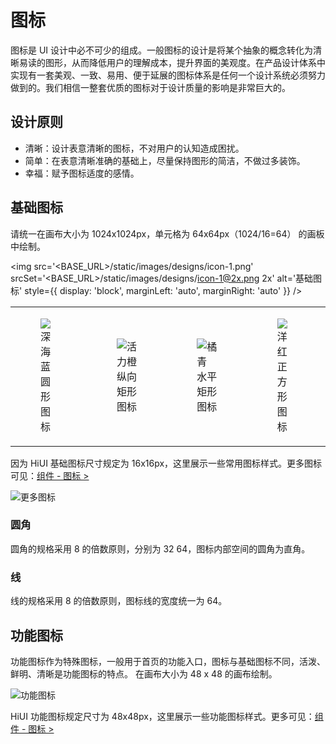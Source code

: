 # 图标

图标是 UI 设计中必不可少的组成。一般图标的设计是将某个抽象的概念转化为清晰易读的图形，从而降低用户的理解成本，提升界面的美观度。在产品设计体系中实现有一套美观、一致、易用、便于延展的图标体系是任何一个设计系统必须努力做到的。我们相信一整套优质的图标对于设计质量的影响是非常巨大的。

## 设计原则

- 清晰：设计表意清晰的图标，不对用户的认知造成困扰。
- 简单：在表意清晰准确的基础上，尽量保持图形的简洁，不做过多装饰。
- 幸福：赋予图标适度的感情。

## 基础图标

请统一在画布大小为 1024x1024px，单元格为 64x64px（1024/16=64） 的画板中绘制。

<img
  src='<BASE_URL>/static/images/designs/icon-1.png'
  srcSet='<BASE_URL>/static/images/designs/icon-1@2x.png 2x'
  alt='基础图标'
  style={{ display: 'block', marginLeft: 'auto', marginRight: 'auto' }}
/>

<table className='no-border' style={{ width: '896px', marginTop: '48px', marginLeft: 'auto', marginRight: 'auto' }}>
  <tr>
    <td>
      <figure>
        <img
          src='<BASE_URL>/static/images/designs/icon-2-1.png'
          srcSet='<BASE_URL>/static/images/designs/icon-2-1@2x.png 2x'
          alt='深海蓝'
        />
        <figcaption style={{ fontSize: '14px' }}>圆形图标</figcaption>
      </figure>
    </td>
    <td>
      <figure>
        <img
          src='<BASE_URL>/static/images/designs/icon-2-2.png'
          srcSet='<BASE_URL>/static/images/designs/icon-2-2@2x.png 2x'
          alt='活力橙'
        />
        <figcaption style={{ fontSize: '14px' }}>纵向矩形图标</figcaption>
      </figure>
    </td>
    <td>
      <figure>
        <img
          src='<BASE_URL>/static/images/designs/icon-2-3.png'
          srcSet='<BASE_URL>/static/images/designs/icon-2-3@2x.png 2x'
          alt='橘青'
        />
        <figcaption style={{ fontSize: '14px' }}>水平矩形图标</figcaption>
      </figure>
    </td>
    <td>
      <figure>
        <img
          src='<BASE_URL>/static/images/designs/icon-2-4.png'
          srcSet='<BASE_URL>/static/images/designs/icon-2-4@2x.png 2x'
          alt='洋红'
        />
        <figcaption style={{ fontSize: '14px' }}>正方形图标</figcaption>
      </figure>
    </td>
  </tr>
</table>

因为 HiUI 基础图标尺寸规定为 16x16px，这里展示一些常用图标样式。更多图标可见：<a href="../docs/icon">组件 - 图标 &gt;</a>

<img
  src='<BASE_URL>/static/images/designs/icon-3.png'
  srcSet='<BASE_URL>/static/images/designs/icon-3@2x.png 2x'
  alt='更多图标'
/>

### 圆角

圆角的规格采用 8 的倍数原则，分别为 32 64，图标内部空间的圆角为直角。

### 线

线的规格采用 8 的倍数原则，图标线的宽度统一为 64。

## 功能图标

功能图标作为特殊图标，一般用于首页的功能入口，图标与基础图标不同，活泼、鲜明、清晰是功能图标的特点。
在画布大小为 48 x 48 的画布绘制。

<img
  src='<BASE_URL>/static/images/designs/icon-6.png'
  srcSet='<BASE_URL>/static/images/designs/icon-6@2x.png 2x'
  alt='功能图标'
/>

HiUI 功能图标规定尺寸为 48x48px，这里展示一些功能图标样式。更多可见：<a href="../docs/icon">组件 - 图标 &gt;</a>
